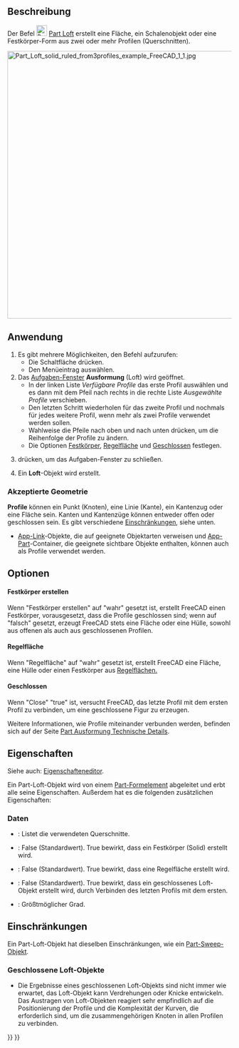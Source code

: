 <languages/>

{{Docnav/de
|[[Part_RuledSurface/de|Regelfläche]]
|[[Part_Sweep/de|Austragung]]
|[[Part_Workbench/de|Part]]
|IconL=Part_RuledSurface.svg
|IconR=Part_Sweep.svg
|IconC=Workbench_Part.svg
}}

{{GuiCommand/de
|Name=Part Loft
|Name=Part Ausformung
|MenuLocation=Formteil → Ausformung...
|Workbenches=[[Part_Workbench/de|Part]]
|Version=0.13
|SeeAlso=[[Part_Sweep/de|Part Austragung]]
}}

<span id="Description"></span>
==Beschreibung==

Der Befel [[Image:Part_Loft.svg|24px]] [[Part_Loft|Part Loft]] erstellt eine Fläche, ein Schalenobjekt oder eine Festkörper-Form aus zwei oder mehr Profilen (Querschnitten).

[[File:Part_Loft_solid_ruled_from3profiles_example_FreeCAD_1_1.jpg|600px]]
{{Caption|Loft-Objekt über drei Profile, zwei [[Part_Circle|Part Kreisen]] und einer [[Part_Ellipse/de|Part Ellipse]]. Die Eigenschaften Solid und Ruled sind auf "True" gesetzt.}}

<span id="Usage"></span>
==Anwendung==

# Es gibt mehrere Möglichkeiten, den Befehl aufzurufen:
#* Die Schaltfläche {{Button|[[Image:Part_Loft.svg|16px]] [[Part_Loft/de|Ausformung...]]}} drücken.
#* Den Menüeintrag {{MenuCommand|Part → [[Image:Part_Loft.svg|16px]] Ausformung...}} auswählen.
# Das [[Task_panel/de|Aufgaben-Fenster]] '''Ausformung''' (Loft) wird geöffnet.
#* In der linken Liste ''Verfügbare Profile'' das erste Profil auswählen und es dann mit dem Pfeil nach rechts in die rechte Liste ''Ausgewählte Profile'' verschieben.
#* Den letzten Schritt wiederholen für das zweite Profil und nochmals für jedes weitere Profil, wenn mehr als zwei Profile verwendet werden sollen.
#* Wahlweise die Pfeile nach oben und nach unten drücken, um die Reihenfolge der Profile zu ändern.
#* Die Optionen [[#Data|Festkörper]], [[#Data|Regelfläche]] und [[#Data|Geschlossen]] festlegen.
# {{Button|OK}} drücken, um das Aufgaben-Fenster zu schließen.
# Ein '''Loft'''-Objekt wird erstellt.

<span id="Accepted_geometry"></span>
===Akzeptierte Geometrie===

'''Profile''' können ein Punkt (Knoten), eine Linie (Kante), ein Kantenzug oder eine Fläche sein. Kanten und Kantenzüge können entweder offen oder geschlossen sein. Es gibt verschiedene [[#Einschränkungen|Einschränkungen]], siehe unten.

* [[App_Link/de|App-Link]]-Objekte, die auf geeignete Objektarten verweisen und [[App_Part/de|App-Part]]-Container, die geeignete sichtbare Objekte enthalten, können auch als Profile verwendet werden. {{Version/de|0.20}}

<span id="Options"></span>
==Optionen==

<span id="Create_solid"></span>
====Festkörper erstellen====

Wenn "Festkörper erstellen" auf "wahr" gesetzt ist, erstellt FreeCAD einen Festkörper, vorausgesetzt, dass die Profile geschlossen sind; wenn auf "falsch" gesetzt, erzeugt FreeCAD stets eine Fläche oder eine Hülle, sowohl aus offenen als auch aus geschlossenen Profilen.

<span id="Ruled_surface"></span>
====Regelfläche====

Wenn "Regelfläche" auf "wahr" gesetzt ist, erstellt FreeCAD eine Fläche, eine Hülle oder einen Festkörper aus [https://de.wikipedia.org/wiki/Regelfl%C3%A4che Regelflächen.]

<span id="Closed"></span>
====Geschlossen====

Wenn "Close" "true" ist, versucht FreeCAD, das letzte Profil mit dem ersten Profil zu verbinden, um eine geschlossene Figur zu erzeugen.  

Weitere Informationen, wie Profile miteinander verbunden werden, befinden sich auf der Seite [[Part_Loft_Technical_Details/de|Part Ausformung Technische Details]].

<span id="Properties"></span>
==Eigenschaften==

Siehe auch: [[Property_editor/de|Eigenschafteneditor]].

Ein Part-Loft-Objekt wird von einem [[Part_Feature/de|Part-Formelement]] abgeleitet und erbt alle seine Eigenschaften. Außerdem hat es die folgenden zusätzlichen Eigenschaften:

<span id="Data"></span>
===Daten===

{{TitleProperty|Loft}}

* {{PropertyData/de|Sections|LinkList}}: Listet die verwendeten Querschnitte.
* {{PropertyData/de|Solid|Bool}}: False (Standardwert). True bewirkt, dass ein Festkörper (Solid) erstellt wird.
* {{PropertyData/de|Ruled|Bool}}: False (Standardwert). True bewirkt, dass eine Regelfläche erstellt wird.
* {{PropertyData/de|Closed|Bool}}: False (Standardwert). True bewirkt, dass ein geschlossenes Loft-Objekt erstellt wird, durch Verbinden des letzten Profils mit dem ersten.
* {{PropertyData/de|Max Degree|IntegerConstraint}}: Größtmöglicher Grad.

<span id="Limitations"></span>
==Einschränkungen==

Ein Part-Loft-Objekt hat dieselben Einschränkungen, wie ein [[Part_Sweep/de#Einschränkungen|Part-Sweep-Objekt]].

<span id="Closed_Lofts"></span>
===Geschlossene Loft-Objekte===

* Die Ergebnisse eines geschlossenen Loft-Objekts sind nicht immer wie erwartet, das Loft-Objekt kann Verdrehungen oder Knicke entwickeln. Das Austragen von Loft-Objekten reagiert sehr empfindlich auf die Positionierung der Profile und die Komplexität der Kurven, die erforderlich sind, um die zusammengehörigen Knoten in allen Profilen zu verbinden.


{{Docnav/de
|[[Part_RuledSurface/de|Regelfläche]]
|[[Part_Sweep/de|Austragung]]
|[[Part_Workbench/de|Part]]
|IconL=Part_RuledSurface.svg
|IconR=Part_Sweep.svg
|IconC=Workbench_Part.svg
}}

{{Part Tools navi{{#translation:}}}}
{{Userdocnavi{{#translation:}}}}
